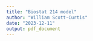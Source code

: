 ```yaml
---
title: "Biostat 214 model"
author: "William Scott-Curtis"
date: "2023-12-11"
output: pdf_document
---
```


```r

```

